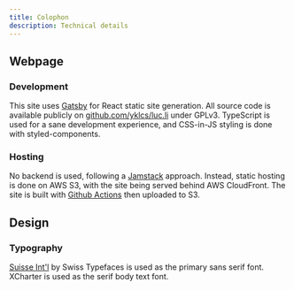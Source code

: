 ```yaml
---
title: Colophon
description: Technical details
---
```


## Webpage

### Development

This site uses [Gatsby](https://gatsbyjs.com) for React static site generation.
All source code is available publicly on [github.com/yklcs/luc.li](https://github.com/yklcs/luc.li) under GPLv3.
TypeScript is used for a sane development experience, and CSS-in-JS styling is done with styled-components.

### Hosting

No backend is used, following a [Jamstack](https://jamstack.org/) approach.
Instead, static hosting is done on AWS S3, with the site being served behind AWS CloudFront.
The site is built with [Github Actions](https://github.com/yklcs/luc.li/actions) then uploaded to S3.

## Design

### Typography

[Suisse Int'l](https://www.swisstypefaces.com/fonts/suisse/) by Swiss Typefaces is used as the primary sans serif font.
XCharter is used as the serif body text font.
